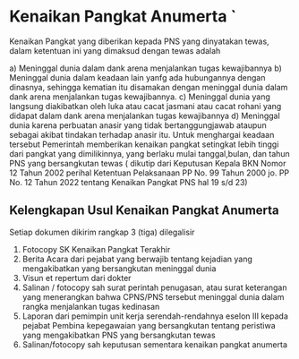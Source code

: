 # Kenaikan Pangkat Anumerta	`

Kenaikan Pangkat yang diberikan kepada PNS yang dinyatakan tewas, dalam ketentuan ini yang dimaksud dengan tewas adalah

a)	Meninggal dunia dalam dank arena menjalankan tugas kewajibannya
b)	Meninggal dunia dalam keadaan lain yanfg ada hubungannya dengan dinasnya, sehingga kematian itu disamakan dengan meninggal dunia dalam dank arena menjalankan tugas kewajibannya.
c)	Meninggal dunia yang langsung diakibatkan oleh luka atau cacat jasmani atau cacat rohani yang didapat dalam dank arena menjalankan tugas kewajibannya
d)	Meninggal dunia karena perbuatan anasir yang tidak bertanggungjawab ataupun sebagai akibat tindakan terhadap anasir itu.
Untuk menghargai keadaan tersebut Pemerintah memberikan kenaikan pangkat setingkat lebih tinggi dari pangkat yang dimilikinnya, yang berlaku mulai tanggal,bulan, dan tahun PNS yang bersangkutan tewas
( dikutip dari Keputusan Kepala BKN Nomor 12 Tahun 2002 perihal Ketentuan Pelaksanaan PP No. 99 Tahun 2000 jo. PP No. 12 Tahun 2022 tentang Kenaikan Pangkat PNS hal 19 s/d 23)

## Kelengkapan Usul Kenaikan Pangkat Anumerta

Setiap dokumen dikirim rangkap 3 (tiga) dilegalisir

1)	Fotocopy SK Kenaikan Pangkat Terakhir
2)	Berita Acara dari pejabat yang berwajib tentang kejadian yang mengakibatkan yang bersangkutan meninggal dunia
3)	Visun et repertum dari dokter
4)	Salinan / fotocopy sah surat perintah penugasan, atau surat keterangan yang menerangkan bahwa CPNS/PNS tersebut meninggal dunia dalam rangka menjalankan tugas kedinasan
5)	Laporan dari pemimpin unit kerja serendah-rendahnya eselon III  kepada pejabat Pembina kepegawaian yang bersangkutan tentang peristiwa yang mengakibatkan PNS yang bersangkutan tewas
6)	Salinan/fotocopy sah keputusan sementara kenaikan pangkat anumerta
